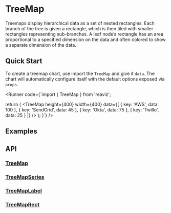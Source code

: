 
<Meta of={TreeMapStory} />

# TreeMap

Treemaps display hierarchical data as a set of nested rectangles.
Each branch of the tree is given a rectangle, which is then tiled with smaller rectangles
representing sub-branches. A leaf node’s rectangle has an area proportional to a specified
dimension on the data and often colored to show a separate dimension of the data.

## Quick Start
To create a treemap chart, use import the `TreeMap` and give it `data`. The chart
will automatically configure itself with the default options exposed via `props`.

<Runner code={`import { TreeMap } from 'reaviz';

  return (
    <TreeMap
      height={400}
      width={400}
      data={[
        { key: 'AWS', data: 100 },
        { key: 'SendGrid', data: 45 },
        { key: 'Okta', data: 75 },
        { key: 'Twillo', data: 25 }
      ]}
    />
  );
}`}
/>

## Examples
<ToggleCanvas of={TreeMapStory.Simple} storybook="charts-treemap--simple" />

## API
### [TreeMap](https://github.com/reaviz/reaviz/blob/master/src/TreeMap/TreeMap.tsx)
<PropsTable name="TreeMap" />

### [TreeMapSeries](https://github.com/reaviz/reaviz/blob/master/src/TreeMap/TreeMapSeries.tsx)
<PropsTable name="TreeMapSeries" />

### [TreeMapLabel](https://github.com/reaviz/reaviz/blob/master/src/TreeMap/TreeMapLabel.tsx)
<PropsTable name="TreeMapLabel" />

### [TreeMapRect](https://github.com/reaviz/reaviz/blob/master/src/TreeMap/TreeMapRect.tsx)
<PropsTable name="TreeMapRect" />
